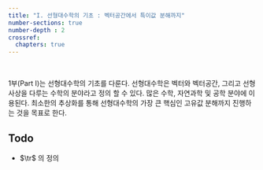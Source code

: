 ```yaml
---
title: "I. 선형대수학의 기초 : 벡터공간에서 특이값 분해까지"
number-sections: true
number-depth : 2
crossref:
  chapters: true
---
```


</br>

1부(Part I)는 선형대수학의 기초를 다룬다. 선형대수학은 벡터와 벡터공간, 그리고 선형사상을 다루는 수학의 분야라고 정의 할 수 있다. 많은 수학, 자연과학 및 공학 분야에 이용된다. 최소한의 추상화를 통해 선형대수학의 가장 큰 핵심인 고유값 분해까지 진행하는 것을 목표로 한다.  




## Todo

- $\tr$ 의 정의
